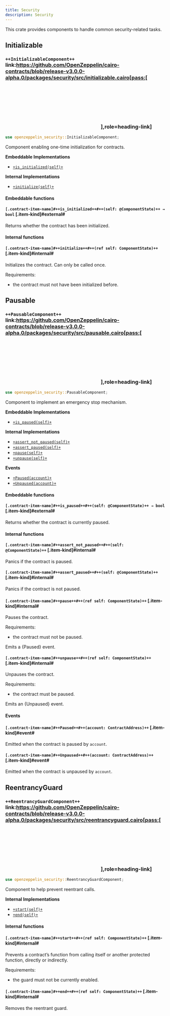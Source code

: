 ```yaml
---
title: Security
description: Security
---
```


This crate provides components to handle common security-related tasks.

## Initializable

### `++InitializableComponent++` link:https://github.com/OpenZeppelin/cairo-contracts/blob/release-v3.0.0-alpha.0/packages/security/src/initializable.cairo[pass:[<svg class="icon"><use href="#github-icon"/></svg>],role=heading-link]

```rust
use openzeppelin_security::InitializableComponent;
```

Component enabling one-time initialization for contracts.

**Embeddable Implementations**

* [`+is_initialized(self)+`](#`[.contract-item-name]#++is_initialized++#++(self:-@componentstate)++-→-bool`-[.item-kind]#external#)

**Internal Implementations**

* [`+initialize(self)+`](#`[.contract-item-name]#++initialize++#++(ref-self:-componentstate)++`-[.item-kind]#internal#)

#### Embeddable functions

#### `[.contract-item-name]#++is_initialized++#++(self: @ComponentState)++ → bool` [.item-kind]#external#

Returns whether the contract has been initialized.

#### Internal functions

#### `[.contract-item-name]#++initialize++#++(ref self: ComponentState)++` [.item-kind]#internal#

Initializes the contract. Can only be called once.

Requirements:

* the contract must not have been initialized before.

## Pausable

### `++PausableComponent++` link:https://github.com/OpenZeppelin/cairo-contracts/blob/release-v3.0.0-alpha.0/packages/security/src/pausable.cairo[pass:[<svg class="icon"><use href="#github-icon"/></svg>],role=heading-link]

```rust
use openzeppelin_security::PausableComponent;
```

Component to implement an emergency stop mechanism.

**Embeddable Implementations**

* [`+is_paused(self)+`](#`[.contract-item-name]#++is_paused++#++(self:-@componentstate)++-→-bool`-[.item-kind]#external#)

**Internal Implementations**

* [`+assert_not_paused(self)+`](#`[.contract-item-name]#++assert_not_paused++#++(self:-@componentstate)++`-[.item-kind]#internal#)
* [`+assert_paused(self)+`](#`[.contract-item-name]#++assert_paused++#++(self:-@componentstate)++`-[.item-kind]#internal#)
* [`+pause(self)+`](#`[.contract-item-name]#++pause++#++(ref-self:-componentstate)++`-[.item-kind]#internal#)
* [`+unpause(self)+`](#`[.contract-item-name]#++unpause++#++(ref-self:-componentstate)++`-[.item-kind]#internal#)

**Events**

* [`+Paused(account)+`](#`[.contract-item-name]#++paused++#++(account:-contractaddress)++`-[.item-kind]#event#)
* [`+Unpaused(account)+`](#`[.contract-item-name]#++unpaused++#++(account:-contractaddress)++`-[.item-kind]#event#)

#### Embeddable functions

#### `[.contract-item-name]#++is_paused++#++(self: @ComponentState)++ → bool` [.item-kind]#external#

Returns whether the contract is currently paused.

#### Internal functions

#### `[.contract-item-name]#++assert_not_paused++#++(self: @ComponentState)++` [.item-kind]#internal#

Panics if the contract is paused.

#### `[.contract-item-name]#++assert_paused++#++(self: @ComponentState)++` [.item-kind]#internal#

Panics if the contract is not paused.

#### `[.contract-item-name]#++pause++#++(ref self: ComponentState)++` [.item-kind]#internal#

Pauses the contract.

Requirements:

* the contract must not be paused.

Emits a {Paused} event.

#### `[.contract-item-name]#++unpause++#++(ref self: ComponentState)++` [.item-kind]#internal#

Unpauses the contract.

Requirements:

* the contract must be paused.

Emits an {Unpaused} event.

#### Events

#### `[.contract-item-name]#++Paused++#++(account: ContractAddress)++` [.item-kind]#event#

Emitted when the contract is paused by `account`.

#### `[.contract-item-name]#++Unpaused++#++(account: ContractAddress)++` [.item-kind]#event#

Emitted when the contract is unpaused by `account`.

## ReentrancyGuard

### `++ReentrancyGuardComponent++` link:https://github.com/OpenZeppelin/cairo-contracts/blob/release-v3.0.0-alpha.0/packages/security/src/reentrancyguard.cairo[pass:[<svg class="icon"><use href="#github-icon"/></svg>],role=heading-link]

```rust
use openzeppelin_security::ReentrancyGuardComponent;
```

Component to help prevent reentrant calls.

**Internal Implementations**

* [`+start(self)+`](#`[.contract-item-name]#++start++#++(ref-self:-componentstate)++`-[.item-kind]#internal#)
* [`+end(self)+`](#`[.contract-item-name]#++end++#++(ref-self:-componentstate)++`-[.item-kind]#internal#)

#### Internal functions

#### `[.contract-item-name]#++start++#++(ref self: ComponentState)++` [.item-kind]#internal#

Prevents a contract’s function from calling itself or another protected function, directly or indirectly.

Requirements:

* the guard must not be currently enabled.

#### `[.contract-item-name]#++end++#++(ref self: ComponentState)++` [.item-kind]#internal#

Removes the reentrant guard.
